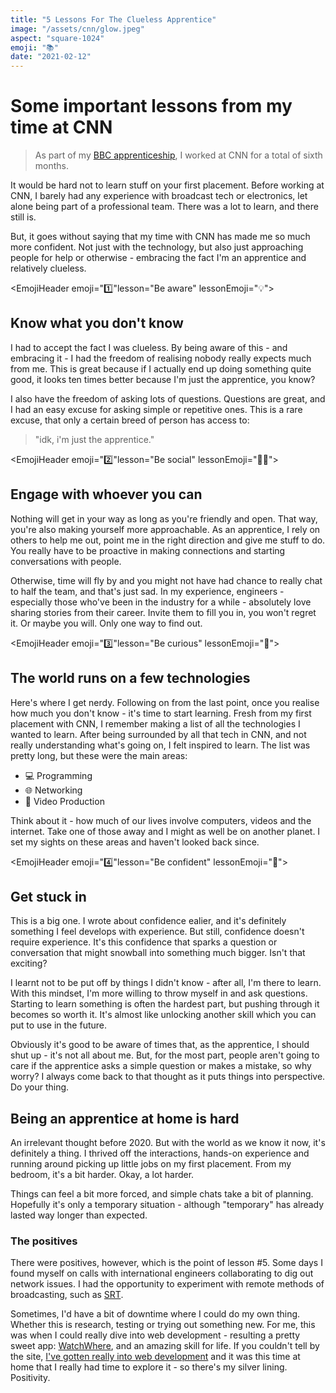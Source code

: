 ```yaml
---
title: "5 Lessons For The Clueless Apprentice"
image: "/assets/cnn/glow.jpeg"
aspect: "square-1024"
emoji: "📚"
date: "2021-02-12"
---
```


# Some important lessons from my time at CNN

> As part of my [BBC apprenticeship](/bbc), I worked at CNN for a total of sixth months.

It would be hard not to learn stuff on your first placement. Before working at CNN, I barely had any experience with broadcast tech or electronics, let alone being part of a professional team. There was a lot to learn, and there still is.

But, it goes without saying that my time with CNN has made me so much more confident. Not just with the technology, but also just approaching people for help or otherwise - embracing the fact I'm an apprentice and relatively clueless.

<EmojiHeader emoji="1️⃣"lesson="Be aware" lessonEmoji="💡">

## Know what you don't know

</EmojiHeader>

<Picture
	pic="/assets/bbc/cable.jpg"
	caption=""
	alt="Network cable in server room"
/>

I had to accept the fact I was clueless. By being aware of this - and embracing it - I had the freedom of realising nobody really expects much from me. This is great because if I actually end up doing something quite good, it looks ten times better because I'm just the apprentice, you know?

I also have the freedom of asking lots of questions. Questions are great, and I had an easy excuse for asking simple or repetitive ones. This is a rare excuse, that only a certain breed of person has access to:

> "idk, i'm just the apprentice."

<EmojiHeader emoji="2️⃣"lesson="Be social" lessonEmoji="✌🏼">

## Engage with whoever you can

</EmojiHeader>

Nothing will get in your way as long as you're <StandoutText>friendly and open.</StandoutText> That way, you're also making yourself more approachable. As an apprentice, I rely on others to help me out, point me in the right direction and give me stuff to do. You really have to be proactive in making connections and starting conversations with people.

Otherwise, time will fly by and you might not have had chance to really chat to half the team, and that's just sad. In my experience, engineers - especially those who've been in the industry for a while - absolutely love sharing stories from their career. Invite them to fill you in, you won't regret it. Or maybe you will. Only one way to find out.

<EmojiHeader emoji="3️⃣"lesson="Be curious" lessonEmoji="💭">

## The world runs on a few technologies

</EmojiHeader>

<Picture
	pic="/assets/cnn/pi.gif"
	caption=""
	alt="Raspberry Pi computer board"
/>

Here's where I get nerdy. Following on from the last point, once you realise how much you don't know - it's time to start learning. Fresh from my first placement with CNN, I remember making a list of all the technologies I wanted to learn. After being surrounded by all that tech in CNN, and not really understanding what's going on, I felt inspired to learn. The list was pretty long, but these were the main areas:

-   <span className="not-italic text-white">💻</span> Programming
-   <span className="not-italic text-white">🌐</span> Networking
-   <span className="not-italic text-white">🎥</span> Video Production

Think about it - how much of our lives involve computers, videos and the internet. Take one of those away and I might as well be on another planet. I set my sights on these areas and haven't looked back since.

<EmojiHeader emoji="4️⃣"lesson="Be confident" lessonEmoji="🤘">

## Get stuck in

</EmojiHeader>

This is a big one. I wrote about confidence ealier, and it's definitely something I feel develops with experience. But still, confidence doesn't require experience. It's this confidence that sparks a question or conversation that might snowball into something much bigger. Isn't that exciting?

I learnt not to be put off by things I didn't know - after all, I'm there to learn. With this mindset, I'm more willing to throw myself in and ask questions. Starting to learn something is often the hardest part, but pushing through it becomes so worth it. It's almost like unlocking another skill which you can put to use in the future.

Obviously it's good to be aware of times that, as the apprentice, I should shut up - it's not all about me. But, for the most part, people aren't going to care if the apprentice asks a simple question or makes a mistake, so why worry? I always come back to that thought as it puts things into perspective. <StandoutText>Do your thing.</StandoutText>

<EmojiHeader emoji="5️⃣" lesson="Be positive" lessonEmoji="🌞">

## Being an apprentice at home is hard

</EmojiHeader>

<Picture
	pic="/assets/cnn/zoom.jpg"
	caption="Zoom. It's not the same, man."
	alt="Laptop with Zoom"
/>

An irrelevant thought before 2020. But with the world as we know it now, it's definitely a thing. I thrived off the interactions, hands-on experience and running around picking up little jobs on my first placement. From my bedroom, it's a bit harder. <StandoutText>Okay, a lot harder.</StandoutText>

Things can feel a bit more forced, and simple chats take a bit of planning. Hopefully it's only a temporary situation - although "temporary" has already lasted way longer than expected.

### The positives

There were positives, however, which is the point of lesson #5. Some days I found myself on calls with international engineers collaborating to dig out network issues. I had the opportunity to experiment with remote methods of broadcasting, such as [SRT](https://www.haivision.com/products/srt-secure-reliable-transport).

Sometimes, I'd have a bit of downtime where I could do my own thing. Whether this is research, testing or trying out something new. For me, this was when I could really dive into web development - resulting a pretty sweet app: [WatchWhere](/projects/watchwhere), and an amazing skill for life. If you couldn't tell by the site, [I've gotten really into web development](/projects) and it was this time at home that I really had time to explore it - so there's my silver lining. <StandoutText>Positivity.</StandoutText>
